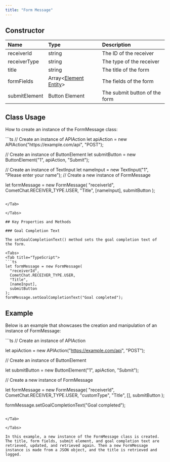 ```yaml
---
title: "Form Message"
---
```


## Constructor

| Name          | Type                                                                              | Description                   |
| :------------- | :--------------------------------------------------------------------------------- | :----------------------------- |
| receiverId    | string                                                                            | The ID of the receiver        |
| receiverType  | string                                                                            | The type of the receiver      |
| title         | string                                                                            | The title of the form         |
| formFields    | Array\<[Element Entity](/ui-kit/react-native/v4/interactive-element-entity)> | The fields of the form        |
| submitElement | Button Element                                                                    | The submit button of the form |

## Class Usage

How to create an instance of the FormMessage class:

<Tabs>
<Tab title="TypeScript">
```ts
// Create an instance of APIAction
let apiAction = new APIAction("https://example.com/api", "POST");

// Create an instance of ButtonElement
let submitButton = new ButtonElement("1", apiAction, "Submit");

// Create an instance of TextInput
let nameInput = new TextInput("1", "Please enter your name");
// Create a new instance of FormMessage

let formMessage = new FormMessage(
  "receiverId",
  CometChat.RECEIVER_TYPE.USER,
  "Title",
  [nameInput],
  submitButton
);
```

</Tab>

</Tabs>

## Key Properties and Methods

### Goal Completion Text

The setGoalCompletionText() method sets the goal completion text of the form.

<Tabs>
<Tab title="TypeScript">
```ts
let formMessage = new FormMessage(
  "receiverId",
  CometChat.RECEIVER_TYPE.USER,
  "Title",
  [nameInput],
  submitButton
);
formMessage.setGoalCompletionText("Goal completed");
```

</Tab>

</Tabs>

## Example

Below is an example that showcases the creation and manipulation of an instance of FormMessage:

<Tabs>
<Tab title="TypeScript">
```ts
// Create an instance of APIAction

let apiAction = new APIAction("https://example.com/api", "POST");

// Create an instance of ButtonElement

let submitButton = new ButtonElement("1", apiAction, "Submit");

// Create a new instance of FormMessage

let formMessage = new FormMessage(
  "receiverId",
  CometChat.RECEIVER_TYPE.USER,
  "customType",
  "Title",
  [],
  submitButton
);

formMessage.setGoalCompletionText("Goal completed");
```

</Tab>

</Tabs>

In this example, a new instance of the FormMessage class is created. The title, form fields, submit element, and goal completion text are retrieved, updated, and retrieved again. Then a new FormMessage instance is made from a JSON object, and the title is retrieved and logged.
